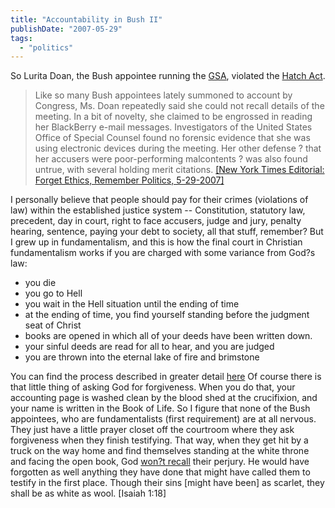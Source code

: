 ```yaml
---
title: "Accountability in Bush II"
publishDate: "2007-05-29"
tags: 
  - "politics"
---
```


So Lurita Doan, the Bush appointee running the [GSA](http://www.gsa.gov/Portal/gsa/ep/home.do?tabId=0), violated the [Hatch Act](http://en.wikipedia.org/wiki/Hatch_Act_of_1939).

> Like so many Bush appointees lately summoned to account by Congress, Ms. Doan repeatedly said she could not recall details of the meeting. In a bit of novelty, she claimed to be engrossed in reading her BlackBerry e-mail messages. Investigators of the United States Office of Special Counsel found no forensic evidence that she was using electronic devices during the meeting. Her other defense ? that her accusers were poor-performing malcontents ? was also found untrue, with several holding merit citations. [\[New York Times Editorial: Forget Ethics, Remember Politics, 5-29-2007\]](http://www.nytimes.com/2007/05/29/opinion/29tue3.html?ex=1181102400&en=8986055171bab357&ei=5070&emc=eta1)

I personally believe that people should pay for their crimes (violations of law) within the established justice system -- Constitution, statutory law, precedent, day in court, right to face accusers, judge and jury, penalty hearing, sentence, paying your debt to society, all that stuff, remember? But I grew up in fundamentalism, and this is how the final court in Christian fundamentalism works if you are charged with some variance from God?s law:

- you die
- you go to Hell
- you wait in the Hell situation until the ending of time
- at the ending of time, you find yourself standing before the judgment seat of Christ
- books are opened in which all of your deeds have been written down.
- your sinful deeds are read for all to hear, and you are judged
- you are thrown into the eternal lake of fire and brimstone

You can find the process described in greater detail [here](http://www.bible-knowledge.com/Great-White-Throne-Judgement.html) Of course there is that little thing of asking God for forgiveness. When you do that, your accounting page is washed clean by the blood shed at the crucifixion, and your name is written in the Book of Life. So I figure that none of the Bush appointees, who are fundamentalists (first requirement) are at all nervous. They just have a little prayer closet off the courtroom where they ask forgiveness when they finish testifying. That way, when they get hit by a truck on the way home and find themselves standing at the white throne and facing the open book, God [won?t recall](http://www.thenation.com/blogs/notion?pid=188139) their perjury. He would have forgotten as well anything they have done that might have called them to testify in the first place. Though their sins \[might have been\] as scarlet, they shall be as white as wool. \[Isaiah 1:18\]
